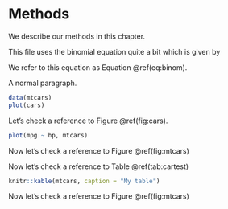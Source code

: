 # Methods

We describe our methods in this chapter.

This file uses the binomial equation quite a bit which is given by

\begin{equation}
	f\left(k\right) = \binom{n}{k} p^k\left(1 - p\right)^{n-k}
	(\#eq:binom)
\end{equation}

We refer to this equation as Equation \@ref(eq:binom).


A normal paragraph.


```r
data(mtcars)
plot(cars)
```

Let's check a reference to Figure \@ref(fig:cars).


```r
plot(mpg ~ hp, mtcars)
```

Now let's check a reference to Figure \@ref(fig:mtcars)

Now let's check a reference to Table \@ref(tab:cartest)

```r
knitr::kable(mtcars, caption = "My table")
```

Now let's check a reference to Figure \@ref(fig:mtcars)

